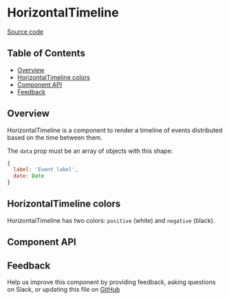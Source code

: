 
# HorizontalTimeline

[Source code](https://github.com/leemonade/bubbles/tree/main/packages/components/src/informative/HorizontalTimeline/HorizontalTimeline.js)

## Table of Contents

<!-- START doctoc generated TOC please keep comment here to allow auto update -->
<!-- DON'T EDIT THIS SECTION, INSTEAD RE-RUN doctoc TO UPDATE -->

- [Overview](#overview)
- [HorizontalTimeline colors](#horizontaltimeline-colors)
- [Component API](#component-api)
- [Feedback](#feedback)

## Overview

HorizontalTimeline is a component to render a timeline of events distributed based on the time between them.

<ThemeProvider>
  <HorizontalTimeline
    rootStyles={{ padding: 24 }}
    locale="es-ES"
    color="negative"
    data={[
      { label: 'Visualization', date: new Date('2022-05-01') },
      { label: 'Start', date: new Date('2022-05-09') },
      { label: 'Deadline', date: '2022-06-10T00:00:00.000Z' },
      { label: 'Evaluation', date: new Date('2022-06-11') },
      { label: 'Results', date: new Date('2022-06-15') },
    ]}
  />
</ThemeProvider>

The `data` prop must be an array of objects with this shape:

```js
{
  label: 'Event label',
  date: Date
}
```

## HorizontalTimeline colors

HorizontalTimeline has two colors: `positive` (white) and `negative` (black).

<ThemeProvider>
  <Box>
    <HorizontalTimeline
      rootStyles={{ padding: 24 }}
      locale="es-ES"
      color="negative"
      data={[
        { label: 'Visualization', date: new Date('2022-05-01') },
        { label: 'Start', date: new Date('2022-05-09') },
        { label: 'Deadline', date: '2022-06-10T00:00:00.000Z' },
        { label: 'Evaluation', date: new Date('2022-06-11') },
        { label: 'Results', date: new Date('2022-06-15') },
      ]}
    />
  </Box>
  <Box style={{ marginTop: 16, backgroundColor: '#AAA' }}>
    <HorizontalTimeline
      rootStyles={{ padding: 24 }}
      locale="es-ES"
      data={[
        { label: 'Visualization', date: new Date('2022-05-01') },
        { label: 'Start', date: new Date('2022-05-09') },
        { label: 'Deadline', date: '2022-06-10T00:00:00.000Z' },
        { label: 'Evaluation', date: new Date('2022-06-11') },
        { label: 'Results', date: new Date('2022-06-15') },
      ]}
    />
  </Box>
</ThemeProvider>

## Component API

<Preview>
  <Story id="molecules-informative-horizontaltimeline--playground" />
</Preview>

<Props of={HorizontalTimeline} />

## Feedback

Help us improve this component by providing feedback, asking questions on Slack, or updating this file on
[GitHub](https://github.com/leemonade/bubbles/edit/main/packages/components/src/informative/HorizontalTimeline/HorizontalTimeline.mdx)
